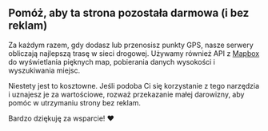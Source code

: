 <script>
</script>

## <HeartHandshake size="18" class="mr-1 inline-block align-baseline" /> Pomóż, aby ta strona pozostała darmowa (i bez reklam)

Za każdym razem, gdy dodasz lub przenosisz punkty GPS, nasze serwery obliczają najlepszą trasę w sieci drogowej.
Używamy również API z <a href="https://mapbox.com" target="_blank">Mapbox</a> do wyświetlania pięknych map, pobierania danych wysokości i wyszukiwania miejsc.

Niestety jest to kosztowne.
Jeśli podoba Ci się korzystanie z tego narzędzia i uznajesz je za wartościowe, rozważ przekazanie małej darowizny, aby pomóc w utrzymaniu strony bez reklam.

Bardzo dziękuję za wsparcie! ❤️
